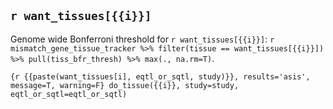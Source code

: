 ## `r want_tissues[{{i}}]`

Genome wide Bonferroni threshold for `r want_tissues[{{i}}]`: `r mismatch_gene_tissue_tracker %>% filter(tissue == want_tissues[{{i}}]) %>% pull(tiss_bfr_thresh) %>% max(., na.rm=T)`.

```{r {{paste(want_tissues[i], eqtl_or_sqtl, study)}}, results='asis', message=T, warning=F}
do_tissue({{i}}, study=study, eqtl_or_sqtl=eqtl_or_sqtl)
```
